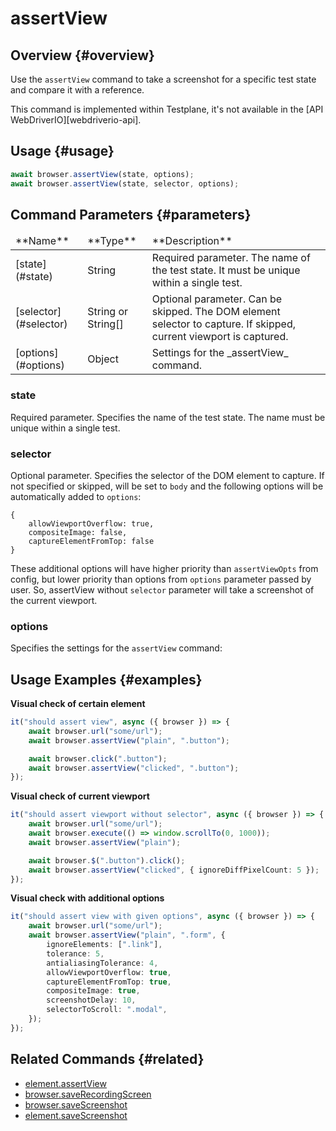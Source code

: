 
# assertView

## Overview {#overview}

Use the `assertView` command to take a screenshot for a specific test state and compare it with a reference.

<Admonition type="info">
    This command is implemented within Testplane, it's not available in the [API
    WebDriverIO][webdriverio-api].
</Admonition>

## Usage {#usage}

```typescript
await browser.assertView(state, options);
await browser.assertView(state, selector, options);
```

## Command Parameters {#parameters}

<table>
<thead>
<tr><td>**Name**</td><td>**Type**</td><td>**Description**</td></tr>
</thead>
<tbody>
<tr><td>[state](#state)</td><td>String</td><td>Required parameter. The name of the test state. It must be unique within a single test.</td></tr>
<tr><td>[selector](#selector)</td><td>String or String[]</td><td>Optional parameter. Can be skipped. The DOM element selector to capture. If skipped, current viewport is captured.</td></tr>
<tr><td>[options](#options)</td><td>Object</td><td>Settings for the _assertView_ command.</td></tr>

</tbody>
</table>

### state

Required parameter. Specifies the name of the test state. The name must be unique within a single test.

### selector

Optional parameter. Specifies the selector of the DOM element to capture. If not specified or skipped, will be set to `body` and the following options will be automatically added to `options`:

```
{
    allowViewportOverflow: true,
    compositeImage: false,
    captureElementFromTop: false
}
```

These additional options will have higher priority than `assertViewOpts` from config, but lower priority than options from `options` parameter passed by user.
So, assertView without `selector` parameter will take a screenshot of the current viewport.

### options

Specifies the settings for the `assertView` command:

<AssertViewOptions />

## Usage Examples {#examples}

**Visual check of certain element**

```typescript
it("should assert view", async ({ browser }) => {
    await browser.url("some/url");
    await browser.assertView("plain", ".button");

    await browser.click(".button");
    await browser.assertView("clicked", ".button");
});
```

**Visual check of current viewport**

```typescript
it("should assert viewport without selector", async ({ browser }) => {
    await browser.url("some/url");
    await browser.execute(() => window.scrollTo(0, 1000));
    await browser.assertView("plain");

    await browser.$(".button").click();
    await browser.assertView("clicked", { ignoreDiffPixelCount: 5 });
});
```

**Visual check with additional options**

```typescript
it("should assert view with given options", async ({ browser }) => {
    await browser.url("some/url");
    await browser.assertView("plain", ".form", {
        ignoreElements: [".link"],
        tolerance: 5,
        antialiasingTolerance: 4,
        allowViewportOverflow: true,
        captureElementFromTop: true,
        compositeImage: true,
        screenshotDelay: 10,
        selectorToScroll: ".modal",
    });
});
```

## Related Commands {#related}

-   [element.assertView](../../element/assertView)
-   [browser.saveRecordingScreen](../saveRecordingScreen)
-   [browser.saveScreenshot](../saveScreenshot)
-   [element.saveScreenshot](../../element/saveScreenshot)

[webdriverio-api]: https://webdriver.io/docs/api
[browsers-tolerance]: ../../../config/browsers#tolerance
[browsers-antialiasing-tolerance]: ../../../config/browsers#antialiasing_tolerance
